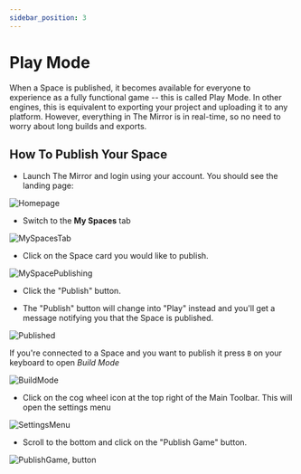 ```yaml
---
sidebar_position: 3
---
```




# Play Mode

When a Space is published, it becomes available for everyone to experience as a fully functional game -- this is called Play Mode. In other engines, this is equivalent to exporting your project and uploading it to any platform. However, everything in The Mirror is in real-time, so no need to worry about long builds and exports.

## How To Publish Your Space

- Launch The Mirror and login using your account. You should see the landing page:

![Homepage](./homepage.png)

- Switch to the **My Spaces** tab

![MySpacesTab](./myspaces.png)

- Click on the Space card you would like to publish.

![MySpacePublishing](./myspacespublishing.png)

- Click the "Publish" button.

- The "Publish" button will change into "Play" instead and you'll get a message notifying you that the Space is published.

![Published](./published.png)

If you're connected to a Space and you want to publish it press `B` on your keyboard to open _Build Mode_

![BuildMode](./buildmode.png)

- Click on the cog wheel icon at the top right of the Main Toolbar. This will open the settings menu

![SettingsMenu](./settingsmenu.png)

- Scroll to the bottom and click on the "Publish Game" button.

![PublishGame, button](./publishgame.png)

